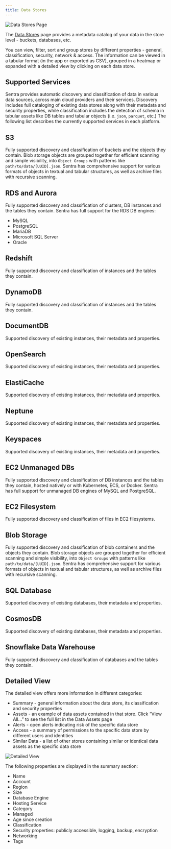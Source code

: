 ```yaml
---
title: Data Stores
---
```


<img src={dataStoresPage} alt="Data Stores Page"/>

The [Data Stores](https://app.sentra.io/stores) page provides a metadata catalog of your data in the store level - buckets, databases, etc.

You can view, filter, sort and group stores by different properties - general, classification, security, network & access. The information can be viewed in a tabular format (in the app or exported as CSV), grouped in a heatmap or expanded with a detailed view by clicking on each data store.

## Supported Services
Sentra provides automatic discovery and classification of data in various data sources, across main cloud providers and their services. Discovery includes full cataloging of existing data stores along with their metadata and security properties, while classification includes the detection of schema in tabular assets like DB tables and tabular objects (i.e. `json`, `parquet`, etc.)
The following list describes the currently supported services in each platform.
<Tabs>
  <TabItem value="aws" label="AWS" default>

## S3
Fully supported discovery and classification of buckets and the objects they contain. Blob storage objects are grouped together for efficient scanning and simple visibility, into `Object Groups` with patterns like `path/to/data/[UUID].json`. Sentra has comprehensive support for various formats of objects in textual and tabular structures, as well as archive files with recursive scanning.
## RDS and Aurora
Fully supported discovery and classification of clusters, DB instances and the tables they contain. Sentra has full support for the RDS DB engines:
+ MySQL
+ PostgreSQL
+ MariaDB
+ Microsoft SQL Server
+ Oracle
## Redshift
Fully supported discovery and classification of instances and the tables they contain.
## DynamoDB
Fully supported discovery and classification of instances and the tables they contain.
## DocumentDB
Supported discovery of existing instances, their metadata and properties.
## OpenSearch
Supported discovery of existing instances, their metadata and properties.
## ElastiCache
Supported discovery of existing instances, their metadata and properties.
## Neptune
Supported discovery of existing instances, their metadata and properties.
## Keyspaces
Supported discovery of existing instances, their metadata and properties.
## EC2 Unmanaged DBs
Fully supported discovery and classification of DB instances and the tables they contain, hosted natively or with Kubernetes, ECS, or Docker.
Sentra has full support for unmanaged DB engines of MySQL and PostgreSQL.
## EC2 Filesystem
Fully supported discovery and classification of files in EC2 filesystems.
  </TabItem>
  <TabItem value="azore" label="Azure">

## Blob Storage
Fully supported discovery and classification of blob containers and the objects they contain. Blob storage objects are grouped together for efficient scanning and simple visibility, into `Object Groups` with patterns like `path/to/data/[UUID].json`. Sentra has comprehensive support for various formats of objects in textual and tabular structures, as well as archive files with recursive scanning.
## SQL Database
Supported discovery of existing databases, their metadata and properties.
## CosmosDB
Supported discovery of existing databases, their metadata and properties.
  </TabItem>
  <TabItem value="snowflake" label="Snowflake">

## Snowflake Data Warehouse
Fully supported discovery and classification of databases and the tables they contain.
  </TabItem>
</Tabs>

## Detailed View

The detailed view offers more information in different categories:
* Summary - general information about the data store, its classification and security properties
* Assets - an example of data assets contained in that store. Click “View All…” to see the full list in the Data Assets page
* Alerts - open alerts indicating risk of the specific data store
* Access - a summary of permissions to the specific data store by different users and identities
* Similar Data - a list of other stores containing similar or identical data assets as the specific data store

<img src={dataStoresDetailedView} alt="Detailed View"/>


The following properties are displayed in the summary section:
* Name
* Account
* Region
* Size
* Database Engine
* Hosting Service
* Category
* Managed
* Age since creation
* Classification
* Security properties: publicly accessible, logging, backup, encryption
* Networking
* Tags